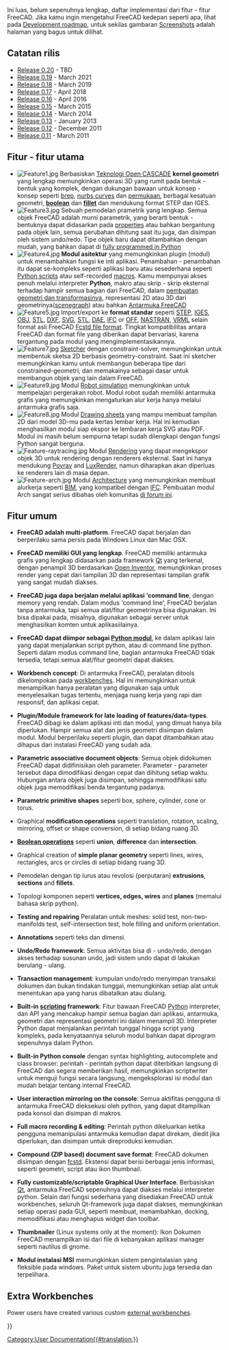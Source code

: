 <languages/>

<div lang="en" dir="ltr" class="mw-content-ltr">
{{Docnav
|[[About_FreeCAD|About FreeCAD]]
|[[Installing_on_Windows|Installing on Windows]]
}}
</div>

<div class="mw-translate-fuzzy">
Ini luas, belum sepenuhnya lengkap, daftar implementasi dari fitur - fitur FreeCAD. Jika kamu ingin mengetahui FreeCAD kedepan seperti apa, lihat pada [[Development roadmap/id|Development roadmap]], untuk sekilas gambaran [[Screenshots/id|Screenshots]] adalah halaman yang bagus untuk dilihat.
</div>

{{TOCright}}

<span id="Release_notes"></span>
== Catatan rilis ==

<div class="mw-translate-fuzzy">
* [[Release_notes_0.20|Release 0.20]] - TBD
* [[Release_notes_0.19|Release 0.19]] - March 2021
* [[Release_notes_0.18|Release 0.18]] - March 2019
* [[Release_notes_0.17|Release 0.17]] - April 2018
* [[Release_notes_0.16|Release 0.16]] - April 2016
* [[Release_notes_0.15|Release 0.15]] - March 2015
* [[Release_notes_0.14|Release 0.14]] - March 2014
* [[Release_notes_0.13|Release 0.13]] - January 2013
* [[Release_notes_0.12|Release 0.12]] - December 2011
* [[Release_notes_0.11|Release 0.11]] - March 2011
</div>

<span id="Key_features"></span>
== Fitur - fitur utama ==

<div class="mw-translate-fuzzy">
* [[Image:Feature1.jpg|left]] Berbasiskan [http://en.wikipedia.org/wiki/Open_CASCADE Teknologi Open CASCADE] '''kernel geometri''' yang lengkap memungkinkan operasi 3D yang rumit pada bentuk - bentuk yang komplek, dengan dukungan bawaan untuk konsep - konsep seperti [http://en.wikipedia.org/wiki/Boundary_representation brep], [http://en.wikipedia.org/wiki/Non-uniform_rational_B-spline nurbs curves] dan [http://en.wikipedia.org/wiki/Surface permukaan], berbagai kesatuan geometri, [http://en.wikipedia.org/wiki/Constructive_solid_geometry '''boolean'''] dan [http://en.wikipedia.org/wiki/Fillet_(mechanics) '''fillet'''] dan mendukung format STEP dan IGES. {{clear}}
* [[Image:Feature3.jpg|left]] Sebuah pemodelan prametrik yang lengkap. Semua objek FreeCAD adalah murni parametrik, yang berarti bentuk - bentuknya dapat didasarkan pada [[Property/id|properties]] atau bahkan bergantung pada objek lain, semua perubahan dihitung saat itu juga, dan disimpan oleh sistem undo/redo. Tipe objek baru dapat ditambahkan dengan mudah, yang bahkan dapat di [[Scripted objects/id|fully programmed in Python]]{{clear}}
* [[Image:Feature4.jpg|left]] '''Modul asitektur''' yang memungkinkan plugin (modul) untuk menambahkan fungsi ke inti aplikasi. Penambahan - penambahan itu dapat se-kompleks seperti aplikasi baru atau sesederhana seperti [[Power users hub/id|Python scripts]] atau self-recorded [[macros/id|macros]]. Kamu mempunyai akses penuh melalui interpreter '''Python''', makro atau skrip - skrip eksternal terhadap hampir semua bagian dari FreeCAD, dalam [[Topological data scripting/id|pembuatan geometri dan transformasinya]], representasi 2D atau 3D dari geometrinya([[scenegraph/id|scenegraph]]) atau bahkan [[PySide/id|Antarmuka FreeCAD]] {{clear}}
* [[Image:Feature5.jpg|left]] Import/export ke '''format standar''' seperti [http://en.wikipedia.org/wiki/ISO_10303 STEP], [http://en.wikipedia.org/wiki/IGES IGES], [http://en.wikipedia.org/wiki/Obj OBJ], [http://en.wikipedia.org/wiki/STL_%28file_format%29 STL], [http://en.wikipedia.org/wiki/Dxf DXF], [http://en.wikipedia.org/wiki/Svg SVG], [http://en.wikipedia.org/wiki/STL_(file_format) STL], [http://en.wikipedia.org/wiki/COLLADA DAE], [http://en.wikipedia.org/wiki/Industry_Foundation_Classes IFC] or [http://people.sc.fsu.edu/~jburkardt/data/off/off.html OFF], [http://en.wikipedia.org/wiki/NASTRAN NASTRAN], [http://en.wikipedia.org/wiki/VRML VRML] selain format asli FreeCAD [[Fcstd file format/id|Fcstd file format]]. Tingkat kompatibilitas antara FreeCAD dan format file yang diberikan dapat bervariasi, karena tergantung pada modul yang mengimplementasikannya. {{clear}}
* [[Image:Feature7.jpg|left]] [[Sketcher Workbench/id|Sketcher]] dengan constraint-solver, memungkinkan untuk membentuk sketsa 2D berbasis geometry-constraint. Saat ini sketcher memungkinkan kamu untuk membangun beberapa tipe dari constrained-geometri, dan memakainya sebagai dasar untuk membangun objek yang lain dalam FreeCAD.{{clear}}
* [[Image:Feature9.jpg|left]] Modul [[Robot Workbench/id|Robot simulation]] memungkinkan untuk mempelajari pergerakan robot. Modul robot sudah memiliki antarmuka grafis yang memungkinkan mengaturkan alur kerja hanya melalui antarmuka grafis saja.{{clear}}
* [[Image:Feature8.jpg|left]] Modul [[Drawing Workbench/id|Drawing sheets]] yang mampu membuat tampilan 2D dari model 3D-mu pada kertas lembar kerja. Hal ini kemudian menghasilkan modul siap ekspor ke lembaran kerja SVG atau PDF. Modul ini masih belum sempurna tetapi sudah dilengkapi dengan fungsi Python sangat berguna.{{clear}}
* [[Image:Feature-raytracing.jpg|left]] Modul [[Raytracing Workbench/id|Rendering]] yang dapat mengekspor objek 3D untuk rendering dengan renderers eksternal. Saat ini hanya mendukung [http://en.wikipedia.org/wiki/POV-Ray Povray] and [http://en.wikipedia.org/wiki/LuxRender LuxRender], namun diharapkan akan diperluas ke renderers lain di masa depan.{{clear}}
* [[Image:Feature-arch.jpg|left]] Modul [[Arch Workbench/id|Architecture]] yang memungkinkan membuat alurkerja seperti [http://en.wikipedia.org/wiki/Building_Information_Modeling BIM], yang kompatibel dengan [http://en.wikipedia.org/wiki/Industry_Foundation_Classes IFC]. Pembuatan modul Arch sangat serius dibahas oleh komunitas [http://www.freecadweb.org/forum/viewtopic.php?f=10&t=821 di forum ini].{{clear}}
</div>

<span id="General_features"></span>
<div class="mw-translate-fuzzy">
== Fitur umum ==
</div>

<div class="mw-translate-fuzzy">
* '''FreeCAD adalah multi-platform'''. FreeCAD dapat berjalan dan berperilaku sama persis pada Windows Linux dan Mac OSX.
</div>

<div class="mw-translate-fuzzy">
* '''FreeCAD memiliki GUI yang lengkap'''. FreeCAD memiliki antarmuka grafis yang lengkap didasarkan pada framework [http://www.qtsoftware.com/ Qt] yang terkenal, dengan penampil 3D berdasarkan [http://en.wikipedia.org/wiki/Open_Inventor Open Inventor], memungkinkan proses render yang cepat dari tampilan 3D dan representasi tampilan grafik yang sangat mudah diakses.
</div>

<div class="mw-translate-fuzzy">
* '''FreeCAD juga dapa berjalan melalui aplikasi 'command line''', dengan memory yang rendah. Dalam modus 'command line', FreeCAD berjalan tanpa antarmuka, tapi semua alat/fitur geometrinya bisa digunakan. Ini bisa dipakai pada, misalnya, digunakan sebagai server untuk menghasilkan komten untuk aplikasiilainya.
</div>

<div class="mw-translate-fuzzy">
* '''FreeCAD dapat diimpor sebagai [[Embedding FreeCAD/id|Python modul]]''', ke dalam aplikasi lain yang dapat menjalankan script python, atau di command line python. Seperti dalam modus command line, bagian antarmuka FreeCAD tidak tersedia, tetapi semua alat/fitur geometri dapat diakses.
</div>

<div class="mw-translate-fuzzy">
* '''Workbench concept''': Di antarmuka FreeCAD, peralatan ditools dikelompokan pada [[workbenches/id|workbenches]]. Hal ini memungkinkan untuk menampilkan hanya peralatan yang digunakan saja untuk menyelesaikan tugas tertentu, menjaga ruang kerja yang rapi dan responsif, dan aplikasi cepat.
</div>

<div class="mw-translate-fuzzy">
* '''Plugin/Module framework for late loading of features/data-types'''. FreeCAD dibagi ke dalam aplikasi inti dan modul, yang dimuat hanya bila diperlukan. Hampir semua alat dan jenis geometri disimpan dalam modul. Modul berperilaku seperti plugin, dan dapat ditambahkan atau dihapus dari instalasi FreeCAD yang sudah ada.
</div>

<div class="mw-translate-fuzzy">
* '''Parametric associative document objects''': Semua objek didokumen FreeCAD dapat didifinisikan oleh parameter. Parameter - parameter tersebut dapa dimodifikasi dengan cepat dan dihitung setiap waktu. Hubungan antara objek juga disimpan, sehingga memodifikasi satu objek juga memodifikasi benda tergantung padanya.
</div>

<div class="mw-translate-fuzzy">
* '''Parametric primitive shapes''' seperti box, sphere, cylinder, cone or torus.
</div>

<div class="mw-translate-fuzzy">
* Graphical '''modification operations''' seperti translation, rotation, scaling, mirroring, offset or shape conversion, di setiap bidang ruang 3D.
</div>

<div class="mw-translate-fuzzy">
* '''[http://en.wikipedia.org/wiki/Constructive_solid_geometry Boolean operations]''' seperti '''union''', '''difference''' dan '''intersection'''.
</div>

<div class="mw-translate-fuzzy">
* Graphical creation of '''simple planar geometry''' seperti lines, wires, rectangles, arcs or circles di setiap bidang ruang 3D.
</div>

<div class="mw-translate-fuzzy">
* Pemodelan dengan tip lurus atau revolosi (perputaran) '''extrusions''', '''sections''' and '''fillets'''.
</div>

<div class="mw-translate-fuzzy">
* Topologi komponen seperti '''vertices, edges, wires''' and '''planes''' (memalui bahasa skrip python).
</div>

<div class="mw-translate-fuzzy">
* '''Testing and repairing''' Peralatan untuk meshes: solid test, non-two-manifolds test, self-intersection test, hole filling and uniform orientation.
</div>

<div class="mw-translate-fuzzy">
* '''Annotations''' seperti teks dan dimensi.
</div>

<div class="mw-translate-fuzzy">
* '''Undo/Redo framework''': Semua aktivitas bisa di - undo/redo, dengan akses terhadap susunan undo, jadi sistem undo dapat di lakukan berulang - ulang.
</div>

<div class="mw-translate-fuzzy">
* '''Transaction management''': kumpulan undo/redo menyimpan transaksi dokumen dan bukan tindakan tunggal, memungkinkan setiap alat untuk menentukan apa yang harus dibatalkan atau diulang.
</div>

<div class="mw-translate-fuzzy">
* '''Built-in [[Power users hub/id|scripting]] framework''': Fitur bawaan FreeCAD [http://www.python.org/ Python] interpreter, dan API yang mencakup hampir semua bagian dari aplikasi, antarmuka, geometri dan representasi geometri ini dalam menampil 3D. Interpreter Python dapat menjalankan perintah tunggal hingga script yang kompleks, pada kenyataannya seluruh modul bahkan dapat diprogram sepenuhnya dalam Python.
</div>

<div class="mw-translate-fuzzy">
* '''Built-in Python console''' dengan syntax highlighting, autocomplete and class browser: perintah - perintah python dapat diterbitkan langsung di FreeCAD dan segera memberikan hasil, memungkinkan scriptwriter untuk menguji fungsi secara langsung, mengeksplorasi isi modul dan mudah belajar tentang internal FreeCAD.
</div>

<div class="mw-translate-fuzzy">
* '''User interaction mirroring on the console''': Semua aktifitas pengguna di antarmuka FreeCAD dieksekusi oleh python, yang dapat ditampilkan pada konsol dan disimpan di makros.
</div>

<div class="mw-translate-fuzzy">
* '''Full macro recording & editing''': Perintah python dikeluarkan ketika pengguna memanipulasi antarmuka kemudian dapat direkam, diedit jika diperlukan, dan disimpan untuk direproduksi kemudian.
</div>

<div class="mw-translate-fuzzy">
* '''Compound (ZIP based) document save format''': FreeCAD dokumen disimpan dengan [[fcstd file format/id|fcstd]]. Ekstensi dapat berisi berbagai jenis informasi, seperti geometri, script atau ikon thumbnail.
</div>

<div class="mw-translate-fuzzy">
* '''Fully customizable/scriptable Graphical User Interface'''. Berbasiskan [http://www.qtsoftware.com Qt], antarmuka FreeCAD sepenuhnya dapat diakses melalui interpreter python. Selain dari fungsi sederhana yang disediakan FreeCAD untuk workbenches, seluruh Qt-framework juga dapat diakses, memungkinkan setiap operasi pada GUI, seperti membuat, menambahkan, docking, memodifikasi atau menghapus widget dan toolbar.
</div>

<div class="mw-translate-fuzzy">
* '''Thumbnailer''' (Linux systems only at the moment): Ikon Dokumen FreeCAD menampilkan isi dari file di kebanyakan aplikasi manager seperti nautilus di gnome.
</div>

<div class="mw-translate-fuzzy">
* '''Modul instalasi MSI''' memungkinkan sistem pengintalasian yang fleksible pada windows. Paket untuk sistem ubuntu juga tersedia dan terpelihara.
</div>

<div lang="en" dir="ltr" class="mw-content-ltr">
==Extra Workbenches ==
</div>

<div lang="en" dir="ltr" class="mw-content-ltr">
Power users have created various custom [[External_workbenches|external workbenches]].
</div>


<div class="mw-translate-fuzzy">
{{docnav/id|About FreeCAD/id|Install on Windows/id}}
</div>

{{Userdocnavi{{#translation:}}}}
[[Category:User Documentation{{#translation:}}]]